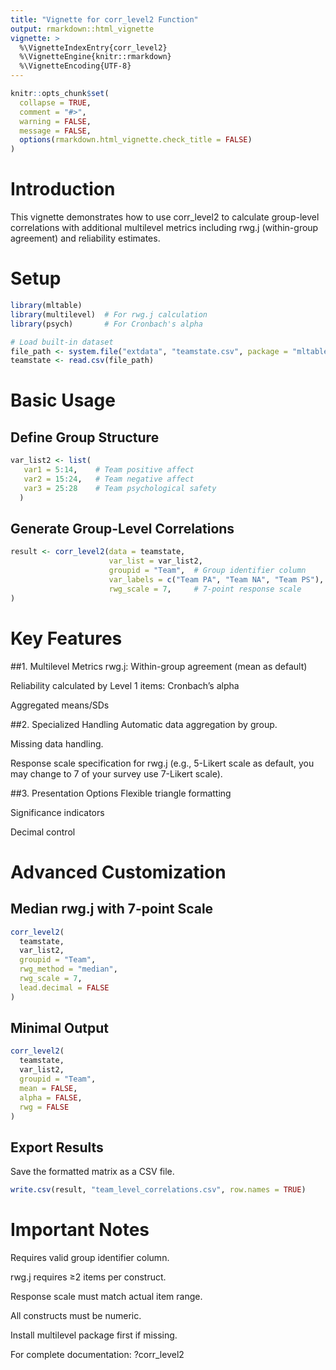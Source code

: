 ```yaml
---
title: "Vignette for corr_level2 Function"
output: rmarkdown::html_vignette
vignette: >
  %\VignetteIndexEntry{corr_level2}
  %\VignetteEngine{knitr::rmarkdown}
  %\VignetteEncoding{UTF-8}
---
```


```r
knitr::opts_chunk$set(
  collapse = TRUE,
  comment = "#>",
  warning = FALSE,
  message = FALSE,
  options(rmarkdown.html_vignette.check_title = FALSE)
)
```


# Introduction
This vignette demonstrates how to use corr_level2 to calculate group-level correlations with additional multilevel metrics including rwg.j (within-group agreement) and reliability estimates.

# Setup
```r
library(mltable)
library(multilevel)  # For rwg.j calculation
library(psych)       # For Cronbach's alpha

# Load built-in dataset
file_path <- system.file("extdata", "teamstate.csv", package = "mltable")
teamstate <- read.csv(file_path)
```

# Basic Usage
## Define Group Structure

```r
var_list2 <- list(
   var1 = 5:14,    # Team positive affect
   var2 = 15:24,   # Team negative affect
   var3 = 25:28    # Team psychological safety
  )
```

## Generate Group-Level Correlations
```r
result <- corr_level2(data = teamstate,
                      var_list = var_list2,
                      groupid = "Team",  # Group identifier column
                      var_labels = c("Team PA", "Team NA", "Team PS"),
                      rwg_scale = 7,     # 7-point response scale
)
```

# Key Features
##1. Multilevel Metrics
rwg.j: Within-group agreement (mean as default)

Reliability calculated by Level 1 items: Cronbach's alpha

Aggregated means/SDs

##2. Specialized Handling
Automatic data aggregation by group.

Missing data handling.

Response scale specification for rwg.j (e.g., 5-Likert scale as default, you may change to 7 of your survey use 7-Likert scale).

##3. Presentation Options
Flexible triangle formatting

Significance indicators

Decimal control

# Advanced Customization
## Median rwg.j with 7-point Scale
```r
corr_level2(
  teamstate,
  var_list2,
  groupid = "Team",
  rwg_method = "median",
  rwg_scale = 7,
  lead.decimal = FALSE
)
```

## Minimal Output
```r
corr_level2(
  teamstate,
  var_list2,
  groupid = "Team",
  mean = FALSE,
  alpha = FALSE,
  rwg = FALSE
)
```

## Export Results
Save the formatted matrix as a CSV file.
```r
write.csv(result, "team_level_correlations.csv", row.names = TRUE)
```

# Important Notes
Requires valid group identifier column.

rwg.j requires ≥2 items per construct.

Response scale must match actual item range.

All constructs must be numeric.

Install multilevel package first if missing.

For complete documentation: ?corr_level2
